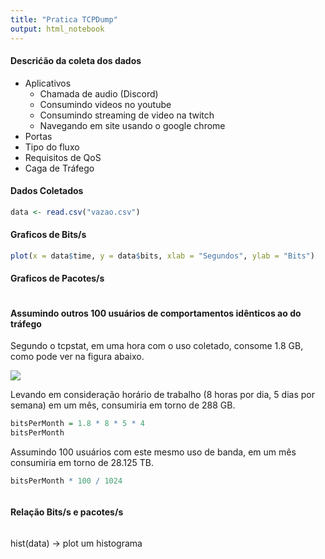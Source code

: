 ```yaml
---
title: "Pratica TCPDump"
output: html_notebook
---
```


#### Descrićão da coleta dos dados

- Aplicativos
  - Chamada de audio (Discord)
  - Consumindo videos no youtube
  - Consumindo streaming de video na twitch
  - Navegando em site usando o google chrome
- Portas
- Tipo do fluxo
- Requisitos de QoS
- Caga de Tráfego

#### Dados Coletados

```r
data <- read.csv("vazao.csv")
```

#### Graficos de Bits/s
```r
plot(x = data$time, y = data$bits, xlab = "Segundos", ylab = "Bits")
```



#### Graficos de Pacotes/s
```r

```

#### Assumindo outros 100 usuários de comportamentos idênticos ao do tráfego

Segundo o tcpstat, em uma hora com o uso coletado, consome 1.8 GB, como pode ver na figura abaixo.

![](./bits.png)

Levando em consideração horário de trabalho (8 horas por dia, 5 dias por semana) em um mês, consumiria em torno de 288 GB.
```r
bitsPerMonth = 1.8 * 8 * 5 * 4
bitsPerMonth
```

Assumindo 100 usuários com este mesmo uso de banda, em um mês consumiria em torno de 28.125 TB.
```r
bitsPerMonth * 100 / 1024
```

```r

```

#### Relação Bits/s e pacotes/s
```r

```

hist(data) -> plot um histograma
